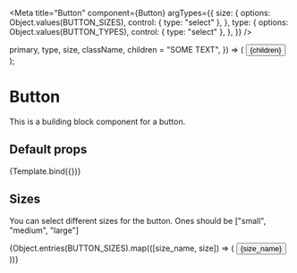 

<Meta
  title="Button"
  component={Button}
  argTypes={{
    size: {
      options: Object.values(BUTTON_SIZES),
      control: { type: "select" },
    },
    type: {
      options: Object.values(BUTTON_TYPES),
      control: { type: "select" },
    },
  }}
/>

  primary,
  type,
  size,
  className,
  children = "SOME TEXT",
}) => (
  <Button className={className} type={type} size={size} primary={primary}>
    {children}
  </Button>
);

# Button

This is a building block component for a button.

## Default props

<Canvas>
  <Story name="default_props">{Template.bind({})}</Story>
</Canvas>

## Sizes

You can select different sizes for the button. Ones should be ["small", "medium", "large"]

<Canvas>
  <Story name="sizes">
    <div className="button_sizes">
      {Object.entries(BUTTON_SIZES).map(([size_name, size]) => (
        <Button key={size_name} size={size}>
          {size_name}
        </Button>
      ))}
    </div>
  </Story>
</Canvas>

<!-- ### small

<Canvas>
  <Story name="sizes_small">
    <Button size={BUTTON_SIZES.SMALL}>SOME TEST</Button>
  </Story>
</Canvas>

### medium

<Canvas>
  <Story name="sizes_medium">
    <Button size={BUTTON_SIZES.MEDIUM}>SOME TEST</Button>
  </Story>
</Canvas>

### large

<Canvas>
  <Story name="sizes_large">
    <Button size={BUTTON_SIZES.LARGE}>SOME TEST</Button>
  </Story>
</Canvas> -->
